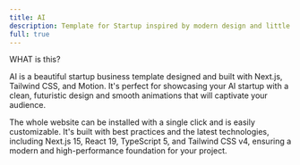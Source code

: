 ```yaml
---
title: AI
description: Template for Startup inspired by modern design and little interaction.
full: true
---
```


<PreviewTemplate
    previewLink="https://template-07-startup.vercel.app/"
    videoUrl="/ai.mp4"
    templateName="startup-template"
/>


<span className="text-sm font-semibold text-zinc-900 dark:text-white uppercase tracking-wider flex items-center gap-2 mb-0">
WHAT is this?
</span>

<span className="ml-2 font-bold">AI</span> is a beautiful startup business template designed and built with Next.js, Tailwind CSS, and Motion. It's perfect for showcasing your AI startup with a clean, futuristic design and smooth animations that will captivate your audience.

The whole website can be installed with a single click and is easily customizable. It's built with best practices and the latest technologies, including Next.js 15, React 19, TypeScript 5, and Tailwind CSS v4, ensuring a modern and high-performance foundation for your project.

<WhatIncluded templateName="startup-template" />
